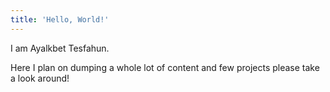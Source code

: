 ```yaml
---
title: 'Hello, World!'
---
```


I am Ayalkbet Tesfahun.

Here I plan on dumping a whole lot of content and few projects please take a look around!

<CaptionedImage imgUrl="/n.jpg" />

<PullQuote text="Simplicity is prerequisite for reliability." author="Edsger Dijkstra" />
